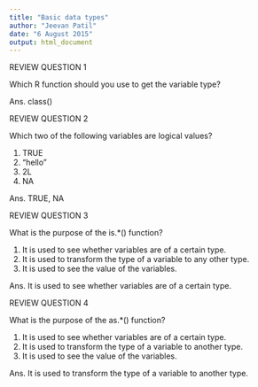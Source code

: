 ```yaml
---
title: "Basic data types"
author: "Jeevan Patil"
date: "6 August 2015"
output: html_document
---
```

REVIEW QUESTION 1  

Which R function should you use to get the variable type?

Ans. class() 


REVIEW QUESTION 2  

Which two of the following variables are logical values?

1. TRUE  
2. "hello"  
3. 2L  
4. NA

Ans. TRUE, NA


REVIEW QUESTION 3  

What is the purpose of the is.*() function?

1. It is used to see whether variables are of a certain type. 
2. It is used to transform the type of a variable to any other type.  
3. It is used to see the value of the variables.

Ans. It is used to see whether variables are of a certain type.


REVIEW QUESTION 4  

What is the purpose of the as.*() function?

1. It is used to see whether variables are of a certain type.  
2. It is used to transform the type of a variable to another type. 
3. It is used to see the value of the variables.

Ans. It is used to transform the type of a variable to another type.